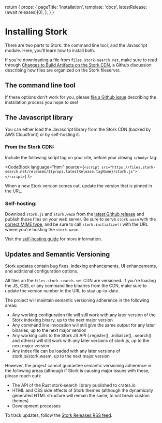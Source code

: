 
  return {
    props: {
      pageTitle: 'Installation',
      template: 'docs',
      latestRelease: (await releases)[0],
    },
  }
}

# Installing Stork

There are two parts to Stork: the command line tool, and the Javascript module. Here, you'll learn how to install both.

<DocsNote>

If you're downloading a file from `files.stork-search.net`, make sure to read through [Changes to Build Artifacts on the Stork CDN](https://github.com/jameslittle230/stork/discussions/180), a Github discussion describing how files are organized on the Stork fileserver.

</DocsNote>

## The command line tool

<InstallTabs latestRelease={props.latestRelease} />

If these options don't work for you, please [file a Github issue](https://github.com/jameslittle230/stork/issues/new) describing the installation process you hope to see!

## The Javascript library

You can either load the Javascript library from the Stork CDN (backed by AWS Cloudfront) or by self-hosting it.

### From the Stork CDN:

Include the following script tag on your site, before your closing `</body>` tag:

<CodeBlock
  language="html"
  source={`<script src="https://files.stork-search.net/releases/${props.latestRelease.tagName}/stork.js"></script>`}
/>

When a new Stork version comes out, update the version that is pinned in the URL.

### Self-hosting:

Download `stork.js` and `stork.wasm` from the [latest Github release](https://github.com/jameslittle230/stork/releases) and publish those files on your web server. Be sure to serve `stork.wasm` with the [correct MIME type](/docs/self-hosting), and be sure to call `stork.initialize()` with the URL where you're hosting the `stork.wasm`.

Visit the [self-hosting guide](/docs/self-hosting) for more information.

## Updates and Semantic Versioning

Stork updates contain bug fixes, indexing enhancements, UI enhancements, and additional configuration options.

All files on the `files.stork-search.net` CDN are versioned. If you're loading the JS, CSS, or any command line binaries from the CDN, make sure to update the version number in the URL to stay up-to-date.

The project will maintain semantic versioning adherence in the following areas:

- Any working configuration file will still work with any later version of the Stork indexing binary, up to the next major version
- Any command line invocation will still give the same output for any later binaries, up to the next major version
- Any working calls to the Stork JS API (.register(), .initialize(), .search() and others) will still work with any later versions of stork.js, up to the next major version
- Any index file can be loaded with any later versions of stork.js/stork.wasm, up to the next major version

However, the project cannot guarantee semantic versioning adherence in the following areas (although if Stork is causing major issues with these, please reach out):

- The API of the Rust stork-search library published to crates.io
- HTML and CSS side effects of Stork themes (although the dynamically generated HTML structure will remain the same, to not break custom themes)
- Development processes

To track updates, follow the [Stork Releases RSS feed](https://github.com/jameslittle230/stork/releases.atom).
